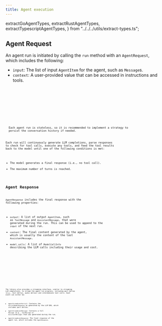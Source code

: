 ```yaml
---
title: Agent execution
---
```


  extractGoAgentTypes,
  extractRustAgentTypes,
  extractTypescriptAgentTypes,
} from "../../../utils/extract-types.ts";

## Agent Request

An agent run is initiated by calling the `run` method with an `AgentRequest`, which includes the following:

- `input`: The list of input `AgentItem` for the agent, such as `Message`s.
- `context`: A user-provided value that can be accessed in instructions and tools.

<Tabs>
  <TabItem label="TypeScript">
    <Code
      code={extractTypescriptAgentTypes([
        "AgentRequest",
        "AgentItem",
      ])}
      lang="typescript"
      title="types.ts"
    />
  </TabItem>
  <TabItem label="Rust">
    <Code
      code={extractRustAgentTypes([
        "AgentRequest",
        "AgentItem",
      ])}
      lang="rust"
      title="types.rs"
    />
  </TabItem>
  <TabItem label="Go">
    <Code
      code={extractGoAgentTypes([
        "AgentRequest",
        "AgentItem",
      ])}
      lang="go"
      title="types.go"
    />
  </TabItem>
</Tabs>

<Aside>
  Each agent run is stateless, so it is recommended to implement a strategy to
  persist the conversation history if needed.
</Aside>

Each run will continuously generate LLM completions, parse responses to check for tool calls, execute any tools, and feed the tool results back to the model until one of the following conditions is met:

- The model generates a final response (i.e., no tool call).
- The maximum number of turns is reached.

## Agent Response

`AgentResponse` includes the final response with the following properties:

- `output`: A list of output `AgentItem`, such as `ToolMessage` and `AssistantMessage`, that were generated during the run. This can be used to append to the `input` of the next run.
- `content`: The final content generated by the agent, which is usually the content of the last `AssistantMessage`.
- `model_calls`: A list of `ModelCallInfo` describing the LLM calls including their usage and cost.

<Tabs>
  <TabItem label="TypeScript">
    <Code
      code={extractTypescriptAgentTypes(["AgentResponse", "ModelCallInfo"])}
      lang="typescript"
      title="types.ts"
    />
  </TabItem>
  <TabItem label="Rust">
    <Code
      code={extractRustAgentTypes(["AgentResponse", "ModelCallInfo"])}
      lang="rust"
      title="types.rs"
    />
  </TabItem>
  <TabItem label="Go">
    <Code
      code={extractGoAgentTypes(["AgentResponse", "ModelCallInfo"])}
      lang="go"
      title="types.go"
    />
  </TabItem>
</Tabs>

The library also provides a streaming interface, similar to streaming LLM completions, to stream the agent run progress, including part deltas (e.g., text deltas, audio deltas) and intermediate tool calls. Each event can either be:

- `AgentStreamEventPartial`: Contains the `PartialModelResponse` as generated by the LLM SDK, which includes part deltas.
- `AgentStreamEventMessage`: Contains a full `Message` (e.g., `ToolMessage` or `AssistantMessage`) that was generated during the run.
- `AgentStreamEventResponse`: The final response of the agent run, which includes the `AgentResponse`.

<Tabs>
  <TabItem label="TypeScript">
    <Code
      code={extractTypescriptAgentTypes([
        "AgentStreamEvent",
        "AgentStreamEventPartial",
        "AgentStreamEventMessage",
        "AgentStreamEventResponse",
      ])}
      lang="typescript"
      title="types.ts"
    />
  </TabItem>
  <TabItem label="Rust">
    <Code
      code={extractRustAgentTypes([
        "AgentStreamEvent",
        "AgentStreamEventPartial",
        "AgentStreamEventMessage",
        "AgentStreamEventResponse",
      ])}
      lang="rust"
      title="types.rs"
    />
  </TabItem>
  <TabItem label="Go">
    <Code
      code={extractGoAgentTypes([
        "AgentStreamEvent",
        "AgentStreamEventPartial",
        "AgentStreamEventMessage",
        "AgentStreamEventResponse",
      ])}
      lang="go"
      title="types.go"
    />
  </TabItem>
</Tabs>

